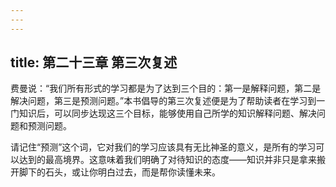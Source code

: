```yaml
---
---
---
```

title: 第二十三章 第三次复述
---




费曼说：“我们所有形式的学习都是为了达到三个目的：第一是解释问题，第二是解决问题，第三是预测问题。”本书倡导的第三次复述便是为了帮助读者在学习到一门知识后，可以同步达现这三个目标，能够使用自己所学的知识解释问题、解决问题和预测问题。

请记住“预测”这个词，它对我们的学习应该具有无比神圣的意义，是所有的学习可以达到的最高境界。这意味着我们明确了对待知识的态度——知识并非只是拿来搬开脚下的石头，或让你明白过去，而是帮你读懂未来。